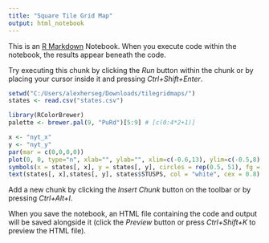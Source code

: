 ```yaml
---
title: "Square Tile Grid Map"
output: html_notebook
---
```


This is an [R Markdown](http://rmarkdown.rstudio.com) Notebook. When you execute code within the notebook, the results appear beneath the code. 

Try executing this chunk by clicking the *Run* button within the chunk or by placing your cursor inside it and pressing *Ctrl+Shift+Enter*. 

```r
setwd("C:/Users/alexherseg/Downloads/tilegridmaps/")
states <- read.csv("states.csv")

library(RColorBrewer)
palette <- brewer.pal(9, "PuRd")[5:9] # [c(0:4*2+1)]

x <- "nyt_x"
y <- "nyt_y"
par(mar = c(0,0,0,0))
plot(0, 0, type="n", xlab="", ylab="", xlim=c(-0.6,13), ylim=c(-0.5,8), asp=1, bty="n", axes=FALSE)
symbols(x = states[, x], y = states[, y], circles = rep(0.5, 51), fg = "white", lwd = 1.5, bg = sample(palette, size = 51, replace = T), inches = F, add = T)
text(states[, x],states[, y], states$STUSPS, col = "white", cex = 0.8)

```

Add a new chunk by clicking the *Insert Chunk* button on the toolbar or by pressing *Ctrl+Alt+I*.

When you save the notebook, an HTML file containing the code and output will be saved alongside it (click the *Preview* button or press *Ctrl+Shift+K* to preview the HTML file).

